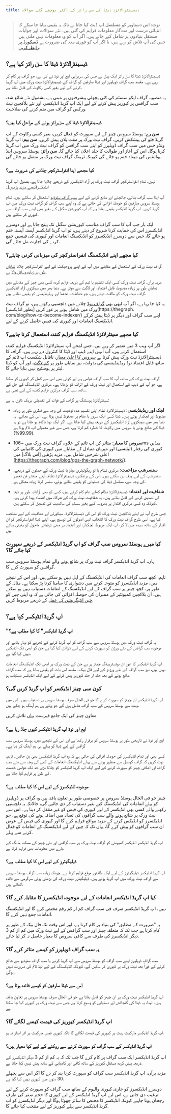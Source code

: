 ```yaml
---
title: ڈیسینٹرالائزڈ ڈیٹا کے سن رائز کے اکثر پوچھے گئے سوالات
---
```


> نوٹ: اس دستاویز کو مسلسل اپ ڈیٹ کیا جاتا ہے تاکہ یہ یقینی بنایا جا سکے کہ انتہائی درست اور مددگار معلومات فراہم کی گئی ہیں۔ نئے سوالات اور جوابات مستقل بنیادوں پر شامل کیے جاتے ہیں۔ اگر آپ کو وہ معلومات نہیں ملتی ہیں جس کی آپ تلاش کر رہے ہیں، یا اگر آپ کو فوری مدد کی ضرورت ہے [ڈسکورڈ پر رابطہ کریں](https://discord.gg/vtvv7FP).

## ڈیسینٹرالائزڈ ڈیٹا کا سن رائز کیا ہے؟

ڈیسینٹرالائزڈ ڈیٹا کا سن رائز ایک پہل ہے جس کی سربراہی ایج اور نوڈ نے کی ہے، جو گراف پر کام کر رہی ہے۔ مقصد سب گراف ڈویلپرز اور ڈیٹا صارفین کو گراف کے ڈیسینٹرالائزڈ نیٹ ورک میں اپ گریڈ کرنے کے لیے بغیر کسی رکاوٹ کے قابل بنانا ہے.

یہ منصوبہ گراف ایکو سسٹم کی کئی پچھلی پیشرفتوں پر مبنی ہے، بشمول نئے شائع شدہ سب گرافس پر کیوریز پیش کرنے کے لیے ایک اپ گریڈ انڈیکسر، اور نئے بلاکچین نیٹ ورکس کو گراف میں ضم کرنے کی صلاحیت.

### ڈیسینٹرالائزڈ ڈیٹا کے سن رائز ہونے کے مراحل کیا ہیں؟

**سن رے**: ہوسٹڈ سروس چینز کے لیے سپورٹ کو فعال کریں، بغیر کسی رکاوٹ کے اپ گریڈ فلو کی پیشکش کریں، گراف نیٹ ورک پر مفت پلان پیش کریں۔
**سن بیم**: اپ گریڈ ونڈو جس میں سب گراف ڈویلپرز کو اپنے سب گرافس کو گراف نیٹ ورک میں اپ گریڈ کرنا ہوگا۔ اس کے آغاز اور طوالت کا جلد اعلان کیا جائے گا۔
**سن رائز**: ہوسٹڈ سروس اینڈ پوائنٹس کی میعاد ختم ہو جائے گی کیونکہ ٹریفک گراف نیٹ ورک پر منتقل ہو جائے گی.

### کیا مجھے اپنا انفراسٹرکچر چلانے کی ضرورت ہے؟

نہیں، تمام انفراسٹرکچر گراف نیٹ ورک پر آزاد انڈیکسرز کے ذریعے چلایا جاتا ہے، بشمول اپ گریڈ انڈیکسر([نیچے مزید پڑھیں](#what-is-an-upgrade-indexer))۔

آپ اپنا سب گراف بنانے، جانچنے اور شائع کرنے کے لیے [سب گراف سٹوڈیو](https://thegraph.com/studio/) استعمال کر سکتے ہیں۔ تمام ہوسٹڈ سروس صارفین کو حوصلہ افزائی کی جاتی ہے کہ وہ اپنے سب گراف کو گراف نیٹ ورک میں اپ گریڈ کریں۔ اپ گریڈ انڈیکسر یقینی بناتا ہے کہ آپ کیوریشن سگنل کے بغیر بھی اپنے سب گراف سے کیوری کر سکتے ہیں.

ایک بار جب آپ کا سب گراف مناسب کیوریشن سگنل تک پہنچ جاتا ہے اور دوسرے انڈیکسرز اس کی حمایت کرنا شروع کر دیتے ہیں، تو اپ گریڈ انڈیکسر آہستہ آہستہ ختم ہو جائے گا، جس سے دوسرے انڈیکسرز کو انڈیکسنگ انعامات اور کیوری کی فیسیں جمع کرنے کی اجازت مل جائے گی.

### کیا مجھے اپنے انڈیکسنگ انفراسٹرکچر کی میزبانی کرنی چاہئے؟

گراف نیٹ ورک کے استعمال کے مقابلے میں آپ کے اپنے پروجیکٹ کے لیے انفراسٹرکچر چلانا [نمایاں طور پر زیادہ وسائل والا](/network/benefits/) ہے.

مزید برآں، گراف نیٹ ورک کسی ایک تنظیم یا ٹیم کے ذریعہ فراہم کردہ کسی بھی چیز کے مقابلے میں نمایاں طور پر زیادہ مضبوط، قابل اعتماد، اور لاگت سے موثر ہے۔ دنیا بھر میں سیکڑوں آزاد انڈیکسرز گراف نیٹ ورک کو طاقت دیتے ہیں، جو حفاظت، تحفظ اور ریڈینڈینسی کو یقینی بناتے ہیں.

یہ کہا جا رہا ہے، اگر آپ ابھی بھی [گراف نوڈ](https://github.com/graphprotocol/graph-node) چلانے میں دلچسپی رکھتے ہیں، تو گراف نیٹ ورک میں شامل ہونے پر غور کریں [بطور انڈیکسر](https://thegraph. com/blog/how-to-become-indexer/) اپنے سب گراف اور دیگر پر ڈیٹا پیش کرکے انڈیکسنگ انعامات اور کیوری کی فیس حاصل کرنے کے لیے.

### کیا مجھے سینٹرلائزڈ انڈیکسنگ فراہم کنندہ استعمال کرنا چاہیے؟

اگر آپ ویب 3 میں تعمیر کر رہے ہیں، جس لمحے آپ سینٹرلائزڈ انڈیکسنگ فراہم کنندہ استعمال کرتے ہیں، آپ انہیں اپنے ڈیپ اور ڈیٹا کا کنٹرول دے رہے ہیں۔ گراف کا ڈیسینٹرالائزڈ نیٹ ورک پیش کرتا ہے [سروس کا اعلیٰ معیار](https://thegraph.com/blog/qos-the-graph-network/)، ناقابل شکست اپ ٹائم کے ساتھ قابل اعتماد نوڈ ریڈینڈینسی کی بدولت، نیز نمایاں طور پر [کم لاگت](/network/benefits/)، اور آپ کو ڈیٹا لیئر پر ہوسٹیج نہیں بنایا جائے گا.

گراف نیٹ ورک کے ساتھ، آپ کا سب گراف عوامی ہے اور کوئی بھی اس سے کھل کر کیوری کر سکتا ہے، جو آپ کے ڈیپ کے استعمال اور نیٹ ورک کے اثرات کو بڑھاتا ہے۔ مرکزی انڈیکسنگ کے حل کے ساتھ، سب گراف مرکزی فراہم کنندہ کے لیے نجی ہے.

سینٹرلائزڈ ہوسٹنگ پر گراف کے فوائد کی تفصیلی بریک ڈاؤن یہ ہے:

- **لچک اور ریڈینڈینسی**: ڈیسینٹرالائزڈ نظام اپنی تقسیم شدہ نوعیت کی وجہ سے فطری طور پر زیادہ مضبوط اور لچکدار ہوتے ہیں۔ ڈیٹا کسی ایک سرور یا مقام پر محفوظ نہیں ہوتا ہے۔ اس کے بجائے، یہ دنیا بھر میں سینکڑوں آزاد انڈیکسرز کے ذریعہ پیش کیا جاتا ہے۔ اگر ایک نوڈ ناکام ہو جاتا ہے تو یہ ڈیٹا کے ضائع ہونے یا سروس میں رکاوٹ کا خطرہ کم کرتا ہے، جس سے غیر معمولی اپ ٹائم ہوتا ہے (99.99%).

- **سروس کا معیار**: متاثر کن اپ ٹائم کے علاوہ، گراف نیٹ ورک میں ~106ms میڈین کیوری کی رفتار (لیٹنسی) اور میزبان متبادل کے مقابلے میں کیوری کی کامیابی کی اعلی شرحیں شامل ہیں۔ مزید پڑھیں [اس بلاگ] میں (https://thegraph.com/blog/qos-the-graph-network/).

- **سنسرشپ مزاحمت**: مرکزی نظام یا تو ریگولیٹری دباؤ یا نیٹ ورک کے حملوں کے ذریعے، سنسرشپ کے لیے ہدف بن سکتے ہیں۔ اس کے برعکس، ڈیسینٹرالائزڈ نظام، اپنے منتشر فن تعمیر کی وجہ سے، مسلسل ڈیٹا کی دستیابی کو یقینی بناتے ہوئے، سنسر کرنا زیادہ مشکل ہے.

- **شفافیت اور اعتماد**: ڈیسینٹرالائزڈ نظام کھلے عام کام کرتے ہیں، کسی کو بھی آزادانہ طور پر ڈیٹا کی تصدیق کرنے کے قابل بناتے ہیں۔ یہ شفافیت نیٹ ورک کے شرکاء میں اعتماد پیدا کرتی ہے، کیونکہ وہ کسی مرکزی اقتدار پر بھروسہ کیے بغیر سسٹم کی سالمیت کی تصدیق کر سکتے ہیں.

جس طرح آپ نے اپنے بلاکچین نیٹ ورک کو اس کی ڈیسینٹرالائزڈ، سیکورٹی اور شفافیت کے لیے منتخب کیا ہے، اسی طرح گراف نیٹ ورک کا انتخاب انہی اصولوں کی توسیع ہے۔ اپنے ڈیٹا انفراسٹرکچر کو ان اقدار کے ساتھ سیدھ میں لا کر، آپ ایک مربوط، لچکدار، اور اعتماد پر مبنی ترقیاتی ماحول کو یقینی بناتے ہیں.

### کیا میرے ہوسٹڈ سروس سب گراف کو اپ گریڈ انڈیکسر کے ذریعے سپورٹ کیا جائے گا؟

ہاں، اپ گریڈ انڈیکسر گراف نیٹ ورک پر شائع ہونے والے تمام ہوسٹڈ سروس سب گرافس کو سپورٹ کرے گا.

تاہم، کچھ سب گراف انعامات کی انڈیکسنگ کے اہل نہیں ہو سکتے ہیں، اور اس کے نتیجے میں، مزید انڈیکسرز کو متوجہ کرنے میں دشواری کا سامنا کرنا پڑ سکتا ہے۔ مثال کے طور پر، کچھ چینز پر سب گراف کے لیے انڈیکسنگ کے انعامات دستیاب نہیں ہو سکتے ہیں۔ ان بلاکچین کمیونٹیز کے ممبران کی حوصلہ افزائی کی جاتی ہے کہ وہ اپنی چین کو [چین انٹیگریشن کے عمل](/chain-integration-overview/) کے ذریعے مربوط کریں.

## اپ گریڈ انڈیکسر کیا ہے؟

### "اپ گریڈ انڈیکسر" کا کیا مطلب ہے؟

یہ گراف نیٹ ورک میں ہوسٹڈ سروس سے سب گراف کو اپ گریڈ کرنے کے تجربے کو بہتر بنانے اور موجودہ سب گرافس کے نئے ورژن کو سپورٹ کرنے کے لیے ڈیزائن کیا گیا ہے جن کو ابھی تک انڈیکس نہیں کیا گیا ہے.

اپ گریڈ انڈیکسر کا غور ان بوٹسٹریپنگ چینز پر ہے جن کے نیٹ ورک پر ابھی تک انڈیکسنگ انعامات نہیں ہیں، نیز سب گراف کے نئے ورژنز کے لیے فال بیک۔ مقصد اس بات کو یقینی بنانا ہے کہ سب گراف شائع ہونے کے بعد جلد از جلد کیوریز پیش کرنے کے لیے ایک انڈیکسر دستیاب ہو.

### کون سی چینز انڈیکسر کو اپ گریڈ کریں گی؟

اپ گریڈ انڈیکسر ان چینز کو سپورٹ کرے گا جو فی الحال صرف ہوسٹڈ سروس پر دستیاب ہیں۔ اس میں بہت سے ہوسٹڈ سروس کے سب گراف شامل ہوں گے جو پہلے ہی ہم آہنگ ہو چکے ہیں.

معاون چینز کی ایک جامع فہرست [یہاں](/developing/supported-networks/) تلاش کریں.

### ایج اور نوڈ اپ گریڈ انڈیکسر کیوں چلا رہا ہے؟

ایج اور نوڈ نے تاریخی طور پر ہوسٹڈ سروس کو برقرار رکھا ہے اور اس کے نتیجے میں، ہوسٹڈ سروس سب گرافس کے لیے ڈیٹا کو پہلے ہی ہم آہنگ کر دیا ہے۔

کسی بھی اور تمام انڈیکسرز کی حوصلہ افزائی کی جاتی ہے کہ وہ اپ گریڈ انڈیکسرز بھی بن جائیں۔ تاہم، نوٹ کریں کہ گراف کونسل سے منظور ہونے سے پہلے انڈیکسنگ انعامات کی کمی کی وجہ سے نئے سب گراف اور اضافی چینز کو سپورٹ کرنے کے لیے ایک اپ گریڈ انڈیکسر کو چلانا بڑی حد تک عوامی خدمت کے طور پر فراہم کیا جاتا ہے.

### موجودہ انڈیکسرز کے لیے اس کا کیا مطلب ہے؟

چینز جو فی الحال ہوسٹڈ سروس پر خصوصی طور پر تعاون یافتہ ہیں وہ گراف پر ڈویلپرز کو پہلے انعامات کی انڈیکسنگ کیے بغیر دستیاب کر دی جائیں گی، حالانکہ یہ دلچسپی رکھنے والے کسی بھی انڈیکسر کے لیے کیوری کی فیس کو غیر مقفل کر دیتا ہے۔ اس سے نیٹ ورک پر شائع ہونے والے سب گرافوں کی تعداد میں اضافہ ہونے کی توقع ہے، جو انڈیکسرز کو انڈیکس کرنے کے مزید مواقع فراہم کرے گا اور کیوری کی فیس کے عوض ان سب گرافوں کو پیش کرے گا، یہاں تک کہ چین کے لیے انڈیکسنگ کے انعامات کو فعال کرنے سے پہلے.

اپ گریڈ انڈیکسر انڈیکسر کمیونٹی کو گراف نیٹ ورک پر سب گرافس اور نئی چینز کی ممکنہ مانگ کے بارے میں معلومات بھی فراہم کرتا ہے.

### ڈیلیگیٹرز کے لیے اس کا کیا مطلب ہے؟

اپ گریڈ انڈیکسر ڈیلیگیٹرز کے لیے ایک طاقتور موقع فراہم کرتا ہے۔ چونکہ زیادہ سب گراف ہوسٹڈ سروس سے گراف نیٹ ورک میں اپ گریڈ ہوتے ہیں، ڈیلیگیٹرز نیٹ ورک کی بڑھتی ہوئی سرگرمی سے فائدہ اٹھاتے ہیں.

### کیا اپ گریڈ انڈیکسر انعامات کے لیے موجودہ انڈیکسرز کا مقابلہ کرے گا؟

نہیں، اپ گریڈ انڈیکسر صرف فی سب گراف کم از کم رقم مختص کرے گا اور انڈیکسنگ انعامات جمع نہیں کرے گا.

یہ "ضرورت کے مطابق" کی بنیاد پر کام کرتا ہے، اور اس وقت تک فال بیک کے طور پر کام کرتا ہے جب تک کہ متعلقہ چینز اور سب گرافس کے لیے نیٹ ورک میں کم از کم 3 دیگر انڈیکسرز کی طرف سے کافی سروس کا معیار حاصل نہ کر لیا جائے.

### یہ سب گراف ڈویلپرز کو کیسے متاثر کرے گا؟

سب گراف ڈویلپرز اپنے سب گراف کو ہوسٹڈ سروس سے اپ گریڈ کرنے یا سب گراف سٹوڈیو سے شائع کرنے کے فوراً بعد نیٹ ورک پر کیوری کر سکیں گے، کیونکہ انڈیکسنگ کے لیے لیڈ ٹائم کی ضرورت نہیں ہوگی.

### اس سے ڈیٹا صارفین کو کیسے فائدہ ہوتا ہے؟

اپ گریڈ انڈیکسر نیٹ ورک پر ان چینز کو قابل بناتا ہے جو فی الحال صرف ہوسٹڈ سروس پر تعاون یافتہ ہیں۔ لہذا، یہ ڈیٹا کی گنجائش اور دستیابی کو وسیع کرتا ہے جس سے نیٹ ورک پر کیوری کیا جا سکتا ہے.

### اپ گریڈ انڈیکسر کیوریز کی قیمت کیسے لگائے گا؟

اپ گریڈ انڈیکسر مارکیٹ ریٹ پر کیوریز کی قیمت لگائے گا تاکہ کیوری فیس مارکیٹ پر اثر انداز نہ ہو.

### اپ گریڈ انڈیکسر کے سب گراف کو سپورٹ کرنے سے روکنے کے لیے کیا معیار ہیں؟

اپ گریڈ انڈیکسر ایک سب گراف پر کام کرے گا جب تک کہ یہ کم از کم 3 دیگر انڈیکسرز کے ذریعہ پیش کردہ مستقل کیوریز کے ساتھ کافی اور کامیابی کے ساتھ پیش نہیں کیا جاتا ہے.

مزید برآں، اپ گریڈ انڈیکسر سب گراف کو سپورٹ کرنا بند کر دے گا اگر اس سے پچھلے 30 دنوں میں کیوری نہیں کیا گیا ہے.

دوسرے انڈیکسرز کو جاری کیوری والیوم کے ساتھ سب گراف کو سپورٹ کرنے کے لیے ترغیب دی جاتی ہے، اس لیے اپ گریڈ انڈیکسر کے لیے کیوری کا حجم صفر کی طرف رجحان ہونا چاہیے کیونکہ انڈیکسر کا مختص کا سائز چھوٹا ہوگا اور دیگر انڈیکسرز کو اپ گریڈ انڈیکسر سے پہلے کیوریز کے لیے منتخب کیا جائے گا.
